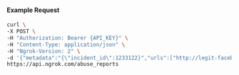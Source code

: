 
#### Example Request

```bash
curl \
-X POST \
-H "Authorization: Bearer {API_KEY}" \
-H "Content-Type: application/json" \
-H "Ngrok-Version: 2" \
-d '{"metadata":"{\"incident_id\":1233122}","urls":["http://legit-facebook-login.ngrok.io/login"]}' \
https://api.ngrok.com/abuse_reports
```
